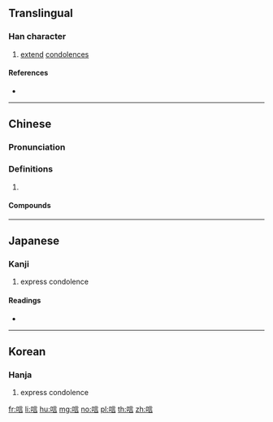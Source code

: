 ==Translingual==

===Han character===
{{Han char|rn=30|rad=口|as=07|sn=10|four=60061|canj=RYMR|ids=⿰口言}}

# [[extend]] [[condolences]]

====References====
* {{Han ref|kx=0191.240|dkj=03690|dj=0411.010|hdz=10632.130|uh=5501|ud=21761|bh=ADF1|bd=44529}}

----

==Chinese==
{{zh-forms}}

===Pronunciation===
{{zh-pron
|m=yàn
|c=jin6
|mc=y
|oc=y
|cat=
}}

===Definitions===
{{zh-hanzi}}

# {{rfdef|zh}}

====Compounds====
{{zh-der|唁勞|唁弔|弔唁|慰唁|電唁}}

----

==Japanese==

===Kanji===
{{ja-kanji|grade=|rs=口07}}

# express condolence

====Readings====
* {{ja-readings|on=[[げん]] (gen), [[ごん]] (gon)|kun=[[とむらう]] (tomurau)}}

----

==Korean==

===Hanja===
{{ko-hanja|hangeul=언|rv=eon|mr=ŏn}}

# express condolence

[[fr:唁]]
[[li:唁]]
[[hu:唁]]
[[mg:唁]]
[[no:唁]]
[[pl:唁]]
[[th:唁]]
[[zh:唁]]